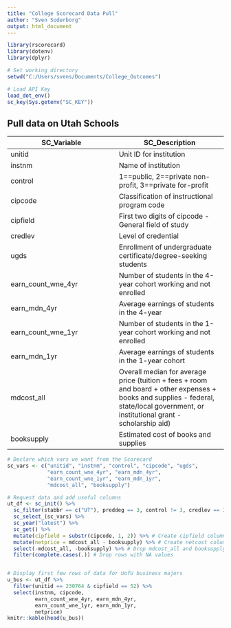 ```yaml
---
title: "College Scorecard Data Pull"
author: "Sven Soderborg"
output: html_document
---
```


```r
library(rscorecard)
library(dotenv)
library(dplyr)

# Set working directory
setwd("C:/Users/svens/Documents/College_Outcomes")

# Load API Key
load_dot_env()
sc_key(Sys.getenv("SC_KEY"))
```

## Pull data on Utah Schools
SC_Variable | SC_Description
------------- | -------------
unitid | Unit ID for institution
instnm | Name of institution
control | 1==public, 2==private non-profit, 3==private for-profit
cipcode | Classification of instructional program code
cipfield | First two digits of cipcode - General field of study
credlev | Level of credential
ugds | Enrollment of undergraduate certificate/degree-seeking students
earn_count_wne_4yr | Number of students in the 4-year cohort working and not enrolled
earn_mdn_4yr | Average earnings of students in the 4-year
earn_count_wne_1yr | Number of students in the 1-year cohort working and not enrolled
earn_mdn_1yr | Average earnings of students in the 1-year cohort
mdcost_all | Overall median for average price (tuition + fees + room and board + other expenses + books and supplies - federal, state/local government, or institutional grant - scholarship aid)
booksupply | Estimated cost of books and supplies


```r
# Declare which vars we want from the Scorecard
sc_vars <- c("unitid", "instnm", "control", "cipcode", "ugds",
             "earn_count_wne_4yr", "earn_mdn_4yr",
             "earn_count_wne_1yr", "earn_mdn_1yr",
             "mdcost_all", "booksupply")

# Request data and add useful columns
ut_df <- sc_init() %>%
  sc_filter(stabbr == c("UT"), preddeg == 3, control != 3, credlev == 3) %>%
  sc_select_(sc_vars) %>%
  sc_year("latest") %>%
  sc_get() %>%
  mutate(cipfield = substr(cipcode, 1, 2)) %>% # Create cipfield column
  mutate(netprice = mdcost_all - booksupply) %>% # Create netcost column
  select(-mdcost_all, -booksupply) %>% # Drop mdcost_all and booksupply 
  filter(complete.cases(.)) # Drop rows with NA values


# Display first few rows of data for UofU business majors
u_bus <- ut_df %>%
  filter(unitid == 230764 & cipfield == 52) %>%
  select(instnm, cipcode,
         earn_count_wne_4yr, earn_mdn_4yr,
         earn_count_wne_1yr, earn_mdn_1yr,
         netprice)
knitr::kable(head(u_bus))
```